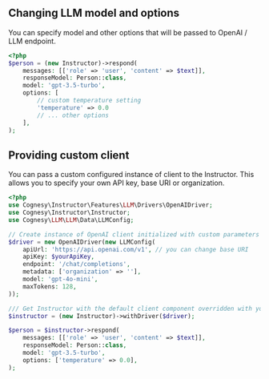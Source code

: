 ## Changing LLM model and options

You can specify model and other options that will be passed to OpenAI / LLM endpoint.

```php
<?php
$person = (new Instructor)->respond(
    messages: [['role' => 'user', 'content' => $text]],
    responseModel: Person::class,
    model: 'gpt-3.5-turbo',
    options: [
        // custom temperature setting
        'temperature' => 0.0
        // ... other options
    ],
);
```


## Providing custom client

You can pass a custom configured instance of client to the Instructor. This allows you to specify your own API key, base URI or organization.

```php
<?php
use Cognesy\Instructor\Features\LLM\Drivers\OpenAIDriver;
use Cognesy\Instructor\Instructor;
use Cognesy\LLM\LLM\Data\LLMConfig;

// Create instance of OpenAI client initialized with custom parameters
$driver = new OpenAIDriver(new LLMConfig(
    apiUrl: 'https://api.openai.com/v1', // you can change base URI
    apiKey: $yourApiKey,
    endpoint: '/chat/completions',
    metadata: ['organization' => ''],
    model: 'gpt-4o-mini',
    maxTokens: 128,
));

/// Get Instructor with the default client component overridden with your own
$instructor = (new Instructor)->withDriver($driver);

$person = $instructor->respond(
    messages: [['role' => 'user', 'content' => $text]],
    responseModel: Person::class,
    model: 'gpt-3.5-turbo',
    options: ['temperature' => 0.0],
);
```
